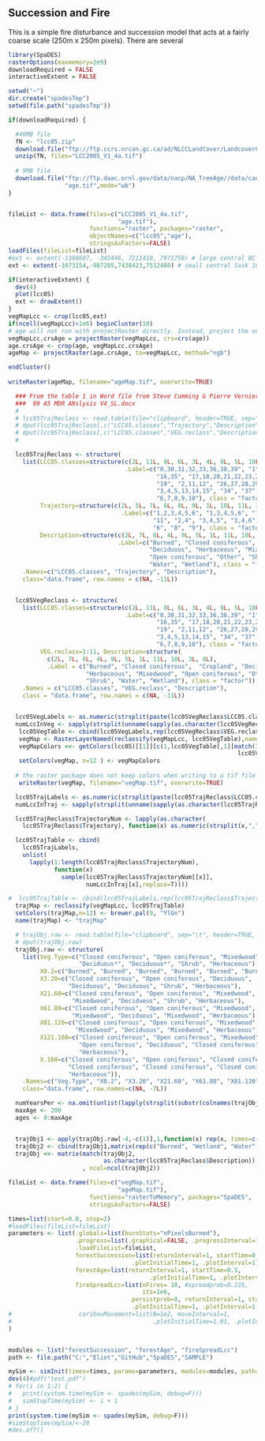 ## Succession and Fire

This is a simple fire disturbance and succession model that acts at a fairly coarse scale (250m x 250m pixels). There are several
```r
library(SpaDES)
rasterOptions(maxmemory=2e9)
downloadRequired = FALSE
interactiveExtent = FALSE

setwd("~")
dir.create("spadesTmp")
setwd(file.path("spadesTmp"))

if(downloadRequired) {

  #46MB file
  fN <- "lcc05.zip"
  download.file("ftp://ftp.ccrs.nrcan.gc.ca/ad/NLCCLandCover/LandcoverCanada2005_250m/LandCoverOfCanada2005_V1_4.zip", fN, mode="wb")
  unzip(fN, files="LCC2005_V1_4a.tif")
  
  # 9MB file
  download.file("ftp://ftp.daac.ornl.gov/data/nacp/NA_TreeAge//data/can_age04_1km.tif",
                "age.tif",mode="wb")
}


fileList <- data.frame(files=c("LCC2005_V1_4a.tif",
                               "age.tif"),
                       functions="raster", packages="raster",
                       objectNames=c("lcc05","age"),
                       stringsAsFactors=FALSE)
loadFiles(fileList=fileList)
#ext <- extent(-1380607, -345446, 7211410, 7971750) # large central BC 12Million
ext <- extent(-1073154,-987285,7438423,7512480) # small central Sask 100 Thousand

if(interactiveExtent) {
  dev(4)
  plot(lcc05)
  ext <- drawExtent()
}
vegMapLcc <- crop(lcc05,ext)
if(ncell(vegMapLcc)>1e6) beginCluster(10)
# age will not run with projectRaster directly. Instead, project the vegMap to age, then crop, then project back to vegMap
vegMapLcc.crsAge = projectRaster(vegMapLcc, crs=crs(age))
age.crsAge <- crop(age, vegMapLcc.crsAge)
ageMap <- projectRaster(age.crsAge, to=vegMapLcc, method="ngb")

endCluster()
                                   
writeRaster(ageMap, filename="ageMap.tif", overwrite=TRUE)
```


```r
  ### From the table 1 in Word file from Steve Cumming & Pierre Vernier, June 6, 2014
  ###  09 A5 MDR ANslysis V4_SL.docx
  #
  # lcc05TrajReclass <- read.table(file="clipboard", header=TRUE, sep="\t")
  # dput(lcc05TrajReclass[,c("LCC05.classes","Trajectory","Description")])
  # dput(lcc05TrajReclass[,c("LCC05.classes","VEG.reclass","Description")])
  #

  lcc05TrajReclass <- structure(
    list(LCC05.classes=structure(c(2L, 11L, 8L, 6L, 3L, 4L, 9L, 5L, 10L, 7L, 1L),
                                 .Label=c("0,30,31,32,33,36,38,39", "1",
                                          "16,35", "17,18,20,21,22,23,24,25",
                                          "19", "2,11,12", "26,27,28,29",
                                          "3,4,5,13,14,15", "34", "37",
                                          "6,7,8,9,10"), class = "factor"),
         Trajectory=structure(c(2L, 5L, 7L, 6L, 8L, 9L, 1L, 10L, 11L, 3L, 4L),
                                .Label=c("1,2,3,4,5,6", "1,3,4,5,6", "10",
                                         "11", "2,4", "3,4,5", "3,4,6", "6",
                                         "6", "8", "9"), class = "factor"),
         Description=structure(c(2L, 7L, 6L, 4L, 9L, 5L, 1L, 11L, 10L, 3L, 8L),
                               .Label=c("Burned", "Closed coniferous", "Cropland",
                                        "Deciduous", "Herbaceous", "Mixedwood",
                                        "Open coniferous", "Other", "Shrub",
                                        "Water", "Wetland"), class = "factor")),
    .Names=c("LCC05.classes", "Trajectory", "Description"),
    class="data.frame", row.names = c(NA, -11L))


  lcc05VegReclass <- structure(
    list(LCC05.classes=structure(c(2L, 11L, 8L, 6L, 3L, 4L, 9L, 5L, 10L, 7L, 1L),
                                 .Label=c("0,30,31,32,33,36,38,39", "1",
                                          "16,35", "17,18,20,21,22,23,24,25",
                                          "19", "2,11,12", "26,27,28,29",
                                          "3,4,5,13,14,15", "34", "37",
                                          "6,7,8,9,10"), class = "factor"),
         VEG.reclass=1:11, Description=structure(
           c(2L, 7L, 6L, 4L, 9L, 5L, 1L, 11L, 10L, 3L, 8L),
           .Label = c("Burned", "Closed coniferous",  "Cropland", "Deciduous",
                      "Herbaceous", "Mixedwood", "Open coniferous", "Other",
                      "Shrub", "Water", "Wetland"), class = "factor")),
    .Names = c("LCC05.classes", "VEG.reclass", "Description"),
    class = "data.frame", row.names = c(NA, -11L))


  lcc05VegLabels <- as.numeric(strsplit(paste(lcc05VegReclass$LCC05.classes, collapse=","),",")[[1]])
  numLccInVeg <- sapply(strsplit(unname(sapply(as.character(lcc05VegReclass$LCC05.classes), function(x) x)), ","), length)
   lcc05VegTable <- cbind(lcc05VegLabels,rep(lcc05VegReclass$VEG.reclass,numLccInVeg))
   vegMap <- RasterLayerNamed(reclassify(vegMapLcc, lcc05VegTable),name="vegMap")
   vegMapColors <<- getColors(lcc05)[[1]][c(1,lcc05VegTable[,1][match(1:11,
                                                                 lcc05VegTable[,2])]+1)]
   setColors(vegMap, n=12 ) <- vegMapColors
  
  # the raster package does not keep colors when writing to a tif file
   writeRaster(vegMap, filename="vegMap.tif", overwrite=TRUE)

  lcc05TrajLabels <- as.numeric(strsplit(paste(lcc05TrajReclass$LCC05.classes, collapse=","), ",")[[1]])
  numLccInTraj <- sapply(strsplit(unname(sapply(as.character(lcc05TrajReclass$LCC05.classes), function(x) x)), ","), length)

  lcc05TrajReclass$TrajectoryNum <- lapply(as.character(
    lcc05TrajReclass$Trajectory), function(x) as.numeric(strsplit(x,",")[[1]]))

  lcc05TrajTable <- cbind(
    lcc05TrajLabels,
    unlist(
      lapply(1:length(lcc05TrajReclass$TrajectoryNum),
             function(x) 
               sample(lcc05TrajReclass$TrajectoryNum[[x]],
                      numLccInTraj[x],replace=T))))

#  lcc05TrajTable <- cbind(lcc05TrajLabels,rep(lcc05TrajReclass$Trajectory,numLccInTraj))
  trajMap <- reclassify(vegMapLcc, lcc05TrajTable)
  setColors(trajMap,n=12) <- brewer.pal(9, "YlGn")
  name(trajMap) <- "trajMap"

  # trajObj.raw <- read.table(file="clipboard", sep="\t", header=TRUE, stringsAsFactors=FALSE)
  # dput(trajObj.raw)
  trajObj.raw <- structure(
    list(Veg.Type=c("Closed coniferous", "Open coniferous", "Mixedwood",
                    "Deciduous*", "Deciduous*", "Shrub", "Herbaceous"),
         X0.2=c("Burned", "Burned", "Burned", "Burned", "Burned", "Burned", "Burned"),
         X3.20=c("Closed coniferous", "Open coniferous", "Deciduous",
                 "Deciduous", "Deciduous", "Shrub", "Herbaceous"),
         X21.60=c("Closed coniferous", "Open coniferous", "Mixedwood",
                  "Mixedwood", "Deciduous", "Shrub", "Herbaceous"),
         X61.80=c("Closed coniferous", "Open coniferous", "Mixedwood",
                  "Mixedwood", "Deciduous", "Mixedwood", "Herbaceous"),
         X81.120=c("Closed coniferous", "Open coniferous", "Mixedwood",
                   "Mixedwood", "Deciduous", "Mixedwood", "Herbaceous"),
         X121.160=c("Closed coniferous", "Open coniferous", "Mixedwood",
                    "Open coniferous", "Deciduous", "Closed coniferous",
                    "Herbaceous"),
         X.160=c("Closed coniferous", "Open coniferous", "Closed coniferous",
                 "Closed coniferous", "Closed coniferous", "Closed coniferous",
                 "Herbaceous")),
    .Names=c("Veg.Type", "X0.2", "X3.20", "X21.60", "X61.80", "X81.120", "X121.160", "X.160"),
    class="data.frame", row.names=c(NA, -7L))

  numYearsPer <- na.omit(unlist(lapply(strsplit(substr(colnames(trajObj.raw),2,9),"\\."), function(x) diff(as.numeric(x))))+1)
  maxAge <- 200
  ages <- 0:maxAge


  trajObj1 <- apply(trajObj.raw[-4,-c(1)],1,function(x) rep(x, times=c(numYearsPer, maxAge+1-sum(numYearsPer))))
  trajObj2 <- cbind(trajObj1,matrix(rep(c("Burned", "Wetland", "Water", "Cropland","Other"), each=maxAge+1), ncol=5))
  trajObj <<- matrix(match(trajObj2, 
                           as.character(lcc05TrajReclass$Description))
                     , ncol=ncol(trajObj2))

```

```r
fileList <- data.frame(files=c("vegMap.tif",
                               "ageMap.tif"),
                       functions="rasterToMemory", packages="SpaDES",
                       stringsAsFactors=FALSE)

times=list(start=0.0, stop=2)
#loadFiles(fileList=fileList)
parameters <- list(.globals=list(burnStats="nPixelsBurned"),
                   .progress=list(.graphical=FALSE, .progressInterval=1),
                   .loadFileList=fileList,
                   forestSuccession=list(returnInterval=1, startTime=0,
                                   .plotInitialTime=1, .plotInterval=1),
                   forestAge=list(returnInterval=1, startTime=0.5,
                                        .plotInitialTime=1, .plotInterval=1),
                   fireSpreadLcc=list(nFires= 10, #spreadprob=0.225,
                                      its=1e6,
                                   persistprob=0, returnInterval=1, startTime=1,
                                   .plotInitialTime=1, .plotInterval=1)
#                   caribouMovement=list(N=1e2, moveInterval=1,
#                                        .plotInitialTime=1.01, .plotInterval=1)
)


modules <- list("forestSuccession", "forestAge", "fireSpreadLcc")
path <- file.path("C:","Eliot","GitHub","SpaDES","SAMPLE")
```

```r
mySim <- simInit(times=times, params=parameters, modules=modules, path=path)
dev(4)#pdf("test.pdf")
# for(i in 1:2) {
#   print(system.time(mySim <- spades(mySim, debug=F)))
#   simStopTime(mySim) <- i + 1
# }
print(system.time(mySim <- spades(mySim, debug=F)))
#simStopTime(mySim)<-20
#dev.off()
```
